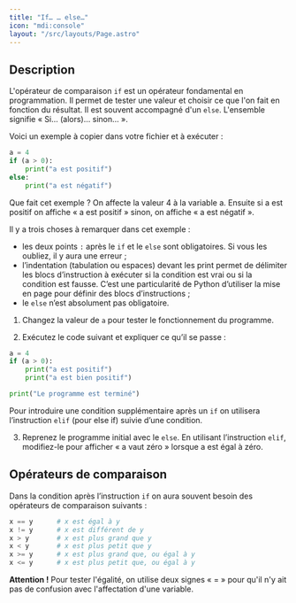 ```yaml
---
title: "If… … else…"
icon: "mdi:console"
layout: "/src/layouts/Page.astro"
---
```


## Description

L'opérateur de comparaison `if` est un opérateur fondamental en programmation.
Il permet de tester une valeur et choisir ce que l'on fait en fonction du
résultat. Il est souvent accompagné d'un `else`. L'ensemble signifie « Si…
(alors)… sinon… ».

Voici un exemple à copier dans votre fichier et à exécuter :

```py
a = 4
if (a > 0):
    print("a est positif")
else:
    print("a est négatif")
```

Que fait cet exemple ? On affecte la valeur 4 à la variable a. Ensuite si a
est positif on affiche « a est positif » sinon, on affiche « a est négatif ».

Il y a trois choses à remarquer dans cet exemple :
- les deux points `:` après le `if` et le `else` sont obligatoires. Si vous les oubliez, il y aura une erreur ;
- l’indentation (tabulation ou espaces) devant les print permet de délimiter les blocs d’instruction à exécuter si la condition est vrai ou si la condition est fausse. C’est une particularité de Python d’utiliser la mise en page pour définir des blocs d’instructions ;
- le `else` n’est absolument pas obligatoire.

1. Changez la valeur de `a` pour tester le fonctionnement du programme.

2. Exécutez le code suivant et expliquer ce qu’il se passe :

```py
a = 4
if (a > 0):
    print("a est positif")
    print("a est bien positif")

print("Le programme est terminé")
```

Pour introduire une condition supplémentaire après un `if` on utilisera
l’instruction `elif` (pour else if) suivie d’une condition.

3. Reprenez le programme initial avec le `else`. En utilisant
l’instruction `elif`, modifiez-le pour afficher « a vaut zéro » lorsque a est
égal à zéro.

## Opérateurs de comparaison

Dans la condition après l’instruction `if` on aura souvent besoin des
opérateurs de comparaison suivants :

```py
x == y		# x est égal à y
x != y		# x est différent de y
x > y		# x est plus grand que y
x < y		# x est plus petit que y
x >= y		# x est plus grand que, ou égal à y
x <= y		# x est plus petit que, ou égal à y
```

**Attention !** Pour tester l'égalité, on utilise deux signes « = » pour qu'il
n'y ait pas de confusion avec l'affectation d'une variable.

